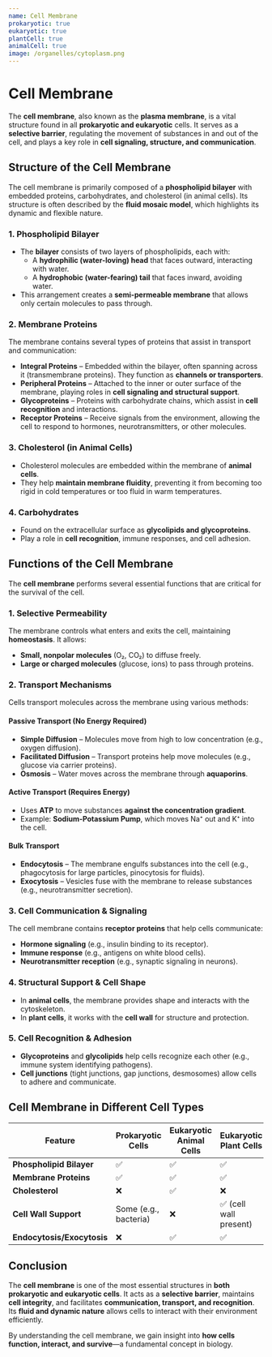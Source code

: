 ```yaml
---
name: Cell Membrane
prokaryotic: true
eukaryotic: true
plantCell: true
animalCell: true
image: /organelles/cytoplasm.png
---
```


# Cell Membrane

The **cell membrane**, also known as the **plasma membrane**, is a vital structure found in all **prokaryotic and eukaryotic** cells. It serves as a **selective barrier**, regulating the movement of substances in and out of the cell, and plays a key role in **cell signaling, structure, and communication**.

## **Structure of the Cell Membrane**
The cell membrane is primarily composed of a **phospholipid bilayer** with embedded proteins, carbohydrates, and cholesterol (in animal cells). Its structure is often described by the **fluid mosaic model**, which highlights its dynamic and flexible nature.

### **1. Phospholipid Bilayer**
- The **bilayer** consists of two layers of phospholipids, each with:
  - A **hydrophilic (water-loving) head** that faces outward, interacting with water.
  - A **hydrophobic (water-fearing) tail** that faces inward, avoiding water.
- This arrangement creates a **semi-permeable membrane** that allows only certain molecules to pass through.

### **2. Membrane Proteins**
The membrane contains several types of proteins that assist in transport and communication:
- **Integral Proteins** – Embedded within the bilayer, often spanning across it (transmembrane proteins). They function as **channels or transporters**.
- **Peripheral Proteins** – Attached to the inner or outer surface of the membrane, playing roles in **cell signaling and structural support**.
- **Glycoproteins** – Proteins with carbohydrate chains, which assist in **cell recognition** and interactions.
- **Receptor Proteins** – Receive signals from the environment, allowing the cell to respond to hormones, neurotransmitters, or other molecules.

### **3. Cholesterol (in Animal Cells)**
- Cholesterol molecules are embedded within the membrane of **animal cells**.
- They help **maintain membrane fluidity**, preventing it from becoming too rigid in cold temperatures or too fluid in warm temperatures.

### **4. Carbohydrates**
- Found on the extracellular surface as **glycolipids and glycoproteins**.
- Play a role in **cell recognition**, immune responses, and cell adhesion.

## **Functions of the Cell Membrane**
The **cell membrane** performs several essential functions that are critical for the survival of the cell.

### **1. Selective Permeability**
The membrane controls what enters and exits the cell, maintaining **homeostasis**. It allows:
- **Small, nonpolar molecules** (O₂, CO₂) to diffuse freely.
- **Large or charged molecules** (glucose, ions) to pass through proteins.

### **2. Transport Mechanisms**
Cells transport molecules across the membrane using various methods:

#### **Passive Transport (No Energy Required)**
- **Simple Diffusion** – Molecules move from high to low concentration (e.g., oxygen diffusion).
- **Facilitated Diffusion** – Transport proteins help move molecules (e.g., glucose via carrier proteins).
- **Osmosis** – Water moves across the membrane through **aquaporins**.

#### **Active Transport (Requires Energy)**
- Uses **ATP** to move substances **against the concentration gradient**.
- Example: **Sodium-Potassium Pump**, which moves Na⁺ out and K⁺ into the cell.

#### **Bulk Transport**
- **Endocytosis** – The membrane engulfs substances into the cell (e.g., phagocytosis for large particles, pinocytosis for fluids).
- **Exocytosis** – Vesicles fuse with the membrane to release substances (e.g., neurotransmitter secretion).

### **3. Cell Communication & Signaling**
The cell membrane contains **receptor proteins** that help cells communicate:
- **Hormone signaling** (e.g., insulin binding to its receptor).
- **Immune response** (e.g., antigens on white blood cells).
- **Neurotransmitter reception** (e.g., synaptic signaling in neurons).

### **4. Structural Support & Cell Shape**
- In **animal cells**, the membrane provides shape and interacts with the cytoskeleton.
- In **plant cells**, it works with the **cell wall** for structure and protection.

### **5. Cell Recognition & Adhesion**
- **Glycoproteins** and **glycolipids** help cells recognize each other (e.g., immune system identifying pathogens).
- **Cell junctions** (tight junctions, gap junctions, desmosomes) allow cells to adhere and communicate.

## **Cell Membrane in Different Cell Types**
| Feature          | Prokaryotic Cells | Eukaryotic Animal Cells | Eukaryotic Plant Cells |
|-----------------|------------------|-------------------------|------------------------|
| **Phospholipid Bilayer** | ✅ | ✅ | ✅ |
| **Membrane Proteins** | ✅ | ✅ | ✅ |
| **Cholesterol** | ❌ | ✅ | ❌ |
| **Cell Wall Support** | Some (e.g., bacteria) | ❌ | ✅ (cell wall present) |
| **Endocytosis/Exocytosis** | ❌ | ✅ | ✅ |

## **Conclusion**
The **cell membrane** is one of the most essential structures in **both prokaryotic and eukaryotic cells**. It acts as a **selective barrier**, maintains **cell integrity**, and facilitates **communication, transport, and recognition**. Its **fluid and dynamic nature** allows cells to interact with their environment efficiently.

By understanding the cell membrane, we gain insight into **how cells function, interact, and survive**—a fundamental concept in biology.
